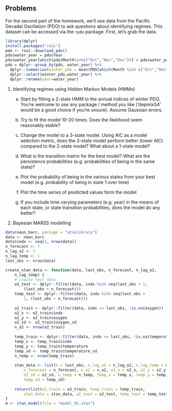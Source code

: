 ## Problems {#sec-week7-problems}

For the second part of the homework, we'll use data from the Pacific Decadal Oscillation (PDO) to ask questions about identifying regimes. This dataset can be accessed via the `rpdo` package. First, let's grab the data. 

```r
library(dplyr)
install.packages("rsoi")
pdo <- rsoi::download_pdo()
pdo$water_year = pdo$Year
pdo$water_year[which(pdo$Month%in%c("Oct","Nov","Dec"))] = pdo$water_year[which(pdo$Month%in%c("Oct","Nov","Dec"))] + 1
pdo = dplyr::group_by(pdo, water_year) %>%
  dplyr::summarize(winter_pdo = mean(PDO[which(Month %in% c("Oct","Nov","Dec","Jan","Feb"))])) %>% 
  dplyr::select(winter_pdo,water_year) %>% 
  dplyr::rename(year=water_year)
```

1. Identifying regimes using Hidden Markov Models (HMMs)

    a. Start by fitting a 2-state HMM to the annual indices of winter PDO. You're welcome to use any package / method you like ('depmixS4' would be a good choice if you're unsure). Assume Gaussian errors. 
    
    b. Try to fit the model 10-20 times. Does the likelihood seem reasonably stable?
    
    c. Change the model to a 3-state model. Using AIC as a model selection metric, does the 3-state model perform better (lower AIC) compared to the 2-state model? What about a 1-state model?
    
    d. What is the transition matrix for the best model? What are the persistence probabilities (e.g. probabilities of being in the same state)?
    
    e. Plot the probability of being in the various states from your best model (e.g. probability of being in state 1 over time)
    
    f. Plot the time series of predicted values form the model
    
    f. If you include time varying parameters (e.g. year) in the means of each state, or state transition probabilities, does the model do any better?
    
2. Bayesian MARSS modelling 

```r
data(neon_barc, package = "atsalibrary")
data <- neon_barc
data$indx <- seq(1, nrow(data))
n_forecast <- 7
n_lag_o2 <- 1
n_lag_temp <- 1
last_obs <- nrow(data)

create_stan_data <- function(data, last_obs, n_forecast, n_lag_o2, 
    n_lag_temp) {
    # create test data
    o2_test <- dplyr::filter(data, indx %in% seq(last_obs + 1, 
        (last_obs + n_forecast)))
    temp_test <- dplyr::filter(data, indx %in% seq(last_obs + 
        1, (last_obs + n_forecast)))
    
    o2_train <- dplyr::filter(data, indx <= last_obs, !is.na(oxygen))
    o2_x <- o2_train$indx
    o2_y <- o2_train$oxygen
    o2_sd <- o2_train$oxygen_sd
    n_o2 <- nrow(o2_train)
    
    temp_train <- dplyr::filter(data, indx <= last_obs, !is.na(temperature))
    temp_x <- temp_train$indx
    temp_y <- temp_train$temperature
    temp_sd <- temp_train$temperature_sd
    n_temp <- nrow(temp_train)
    
    stan_data <- list(n = last_obs, n_lag_o2 = n_lag_o2, n_lag_temp = n_lag_temp, 
        n_forecast = n_forecast, n_o2 = n_o2, o2_x = o2_x, o2_y = o2_y, 
        o2_sd = o2_sd, n_temp = n_temp, temp_x = temp_x, temp_y = temp_y, 
        temp_sd = temp_sd)
    
    return(list(o2_train = o2_train, temp_train = temp_train, 
        stan_data = stan_data, o2_test = o2_test, temp_test = temp_test))
}
m <- stan_model(file = "model_02.stan")
```





